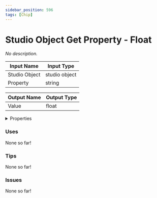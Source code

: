 ```yaml
---
sidebar_position: 596
tags: [Chip]
---
```


# Studio Object Get Property - Float

*No description.*




<EsbSvg />

| Input Name | Input Type |
|-----------|-----------|
| Studio Object | studio object |
| Property | string |

| Output Name | Output Type |
|-----------|-----------|
| Value | float |


<details>
  <summary>Properties</summary>
  <div>
    <div>
    <table>
      <thead>
        <tr>
          <th>Is beta required?</th>
          <th>❌</th>
        </tr>
        <tr>
          <th>Is this chip a trolling risk?</th>
          <th>❌</th>
        </tr>
        <tr>
          <th>Chip UUID</th>
          <th>0dda9345-0211-4757-8fea-03e05fac89c3</th>
        </tr>
      </thead>
    </table>
    </div>
  </div>
</details>

### Uses

None so far!

### Tips

None so far!

### Issues

None so far!